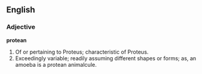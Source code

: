 ==English==

===Adjective===

'''protean'''

#Of or pertaining to Proteus; characteristic of Proteus.
#Exceedingly variable; readily assuming different shapes or forms; as, an amoeba is a protean animalcule.